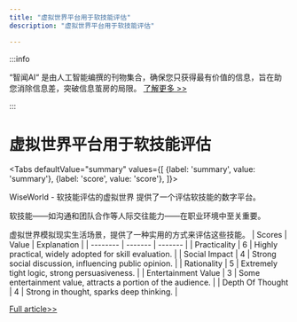```yaml
---
title: "虚拟世界平台用于软技能评估"
description: "虚拟世界平台用于软技能评估"

---
```



:::info

“智闻AI“ 是由人工智能编撰的刊物集合，确保您只获得最有价值的信息，旨在助您消除信息差，突破信息茧房的局限。  [了解更多 >>](/)

:::

# 虚拟世界平台用于软技能评估


<Tabs
	defaultValue="summary"
	values={[
	{label: 'summary', value: 'summary'},
	{label: 'score', value: 'score'},
]}>
<TabItem value="summary">


WiseWorld - 软技能评估的虚拟世界 提供了一个评估软技能的数字平台。

软技能——如沟通和团队合作等人际交往能力——在职业环境中至关重要。

虚拟世界模拟现实生活场景，提供了一种实用的方式来评估这些技能。
</TabItem>
<TabItem value="score">
	| Scores     | Value   | Explanation |
	| -------- | ------- | ------- |
	| Practicality  | 6    | Highly practical, widely adopted for skill evaluation.    |
	| Social Impact | 4     | Strong social discussion, influencing public opinion.    |
	| Rationality    | 5    | Extremely tight logic, strong persuasiveness.    |
	| Entertainment Value    | 3    | Some entertainment value, attracts a portion of the audience.    |
	| Depth Of Thought    | 4    | Strong in thought, sparks deep thinking.    |
</TabItem>
</Tabs>

[Full article>>](https://www.wiseworld.ai/)
